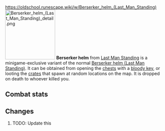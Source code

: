https://oldschool.runescape.wiki/w/Berserker_helm_(Last_Man_Standing)
{{Infobox Item
|name = Berserker helm
|image = [[File:Berserker helm (Last Man Standing).png]]
|release = [[4 August]] [[2016]]
|update = Last Man Standing Beta and Splashing Restrictions  # TODO: Update this
|members = No
|quest = No
|tradeable = No
|placeholder = No
|equipable = Yes
|stackable = No
|noteable = Yes
|options = Wear, Drop
|examine = This helmet is worn by berserkers.
|value = 1
|alchable = No
|weight = 2.721
|id = 27169
}}
[[File:Berserker helm (Last Man Standing) detail.png|160px|left]]
'''Berserker helm''' from [[Last Man Standing]] is a minigame-exclusive variant of the normal [[Berserker helm (Last Man Standing)]]. It can be obtained from opening the [[Chest (Last Man Standing)|chests]] with a [[bloody key]], or looting the [[Crate (Last Man Standing)|crates]] that spawn at random locations on the map. It is dropped on death to whoever killed you.

==Combat stats==
{{Infobox Bonuses
|astab = 0
|aslash = 0
|acrush = 0
|amagic = -5
|arange = -5
|dstab = 31
|dslash = 29
|dcrush = 33
|dmagic = 0
|drange = 30
|str = 3
|rstr = 0
|mdmg = 0
|prayer = 0
|slot = head
|image = [[File:Berserker helm (Last Man Standing) equipped male.png|160px]]
|altimage = [[File:Berserker helm (Last Man Standing) equipped female.png|160px]]
}}

==Changes==
# TODO: Update this
{{Subject changes header}}
{{Subject changes
|date = 4 August 2016
|update = Last Man Standing
|change = The item was made fully available with the release of Last Man Standing.
}}
{{Subject changes footer}}

{{Last Man Standing In-game Items}}
